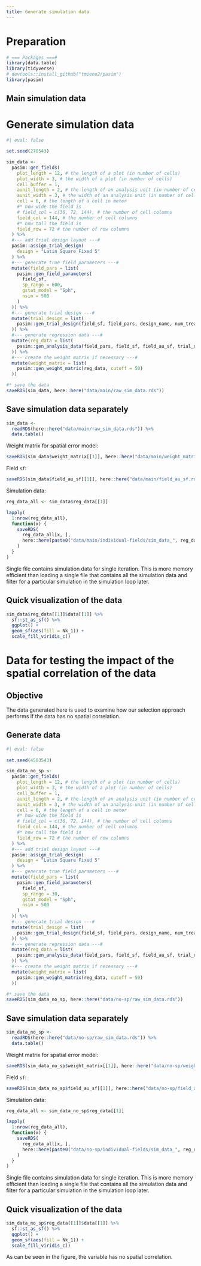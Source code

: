 ```yaml
---
title: Generate simulation data
---
```


# Preparation

```r
# === Packages ===#
library(data.table)
library(tidyverse)
# devtools::install_github("tmieno2/pasim")
library(pasim)
```

## Main simulation data

# Generate simulation data

```r
#| eval: false 

set.seed(278543)

sim_data <-
  pasim::gen_fields(
    plot_length = 12, # the length of a plot (in number of cells)
    plot_width = 3, # the width of a plot (in number of cells)
    cell_buffer = 1,
    aunit_length = 2, # the length of an analysis unit (in number of cells)
    aunit_width = 3, # the width of an analysis unit (in number of cells)
    cell = 6, # the length of a cell in meter
    #* how wide the field is
    # field_col = c(36, 72, 144), # the number of cell columns
    field_col = 144, # the number of cell columns
    #* how tall the field is
    field_row = 72 # the number of row columns
  ) %>%
  #--- add trial design layout ---#
  pasim::assign_trial_design(
    design = "Latin Square Fixed 5"
  ) %>%
  #--- generate true field parameters ---#
  mutate(field_pars = list(
    pasim::gen_field_parameters(
      field_sf,
      sp_range = 600,
      gstat_model = "Sph",
      nsim = 500
    )
  )) %>%
  #--- generate trial design ---#
  mutate(trial_design = list(
    pasim::gen_trial_design(field_sf, field_pars, design_name, num_treatments, Nk_minus = 40, Nk_plus = 20)
  )) %>%
  #--- generate regression data ---#
  mutate(reg_data = list(
    pasim::gen_analysis_data(field_pars, field_sf, field_au_sf, trial_design)
  )) %>%
  #--- create the weight matrix if necessary ---#
  mutate(weight_matrix = list(
    pasim::gen_weight_matrix(reg_data, cutoff = 50)
  ))

#* save the data
saveRDS(sim_data, here::here("data/main/raw_sim_data.rds"))
```

## Save simulation data separately

```r
sim_data <-
  readRDS(here::here("data/main/raw_sim_data.rds")) %>%
  data.table()
```

Weight matrix for spatial error model:

```r
saveRDS(sim_data$weight_matrix[[1]], here::here("data/main/weight_matrix.rds"))
```

Field `sf`:

```r
saveRDS(sim_data$field_au_sf[[1]], here::here("data/main/field_au_sf.rds"))
```

Simulation data:

```r
reg_data_all <- sim_data$reg_data[[1]]

lapply(
  1:nrow(reg_data_all),
  function(x) {
    saveRDS(
      reg_data_all[x, ],
      here::here(paste0("data/main/individual-fields/sim_data_", reg_data_all[x, sim], ".rds"))
    )
  }
)
```

Single file contains simulation data for single iteration. This is more memory efficient than loading a single file that contains all the simulation data and filter for a particular simulation in the simulation loop later.

## Quick visualization of the data

```r
sim_data$reg_data[[1]]$data[[1]] %>%
  sf::st_as_sf() %>%
  ggplot() +
  geom_sf(aes(fill = Nk_1)) +
  scale_fill_viridis_c()
```

# Data for testing the impact of the spatial correlation of the data

## Objective

The data generated here is used to examine how our selection approach performs if the data has no spatial correlation.

## Generate data

```r
#| eval: false
 
set.seed(4503543)

sim_data_no_sp <-
  pasim::gen_fields(
    plot_length = 12, # the length of a plot (in number of cells)
    plot_width = 3, # the width of a plot (in number of cells)
    cell_buffer = 1,
    aunit_length = 2, # the length of an analysis unit (in number of cells)
    aunit_width = 3, # the width of an analysis unit (in number of cells)
    cell = 6, # the length of a cell in meter
    #* how wide the field is
    # field_col = c(36, 72, 144), # the number of cell columns
    field_col = 144, # the number of cell columns
    #* how tall the field is
    field_row = 72 # the number of row columns
  ) %>%
  #--- add trial design layout ---#
  pasim::assign_trial_design(
    design = "Latin Square Fixed 5"
  ) %>%
  #--- generate true field parameters ---#
  mutate(field_pars = list(
    pasim::gen_field_parameters(
      field_sf,
      sp_range = 30,
      gstat_model = "Sph",
      nsim = 500
    )
  )) %>%
  #--- generate trial design ---#
  mutate(trial_design = list(
    pasim::gen_trial_design(field_sf, field_pars, design_name, num_treatments, Nk_minus = 40, Nk_plus = 20)
  )) %>%
  #--- generate regression data ---#
  mutate(reg_data = list(
    pasim::gen_analysis_data(field_pars, field_sf, field_au_sf, trial_design)
  )) %>%
  #--- create the weight matrix if necessary ---#
  mutate(weight_matrix = list(
    pasim::gen_weight_matrix(reg_data, cutoff = 50)
  ))

#* save the data
saveRDS(sim_data_no_sp, here::here("data/no-sp/raw_sim_data.rds"))
```

## Save simulation data separately

```r
sim_data_no_sp <-
  readRDS(here::here("data/no-sp/raw_sim_data.rds")) %>%
  data.table()
```

Weight matrix for spatial error model:

```r
saveRDS(sim_data_no_sp$weight_matrix[[1]], here::here("data/no-sp/weight_matrix.rds"))
```

Field `sf`:

```r
saveRDS(sim_data_no_sp$field_au_sf[[1]], here::here("data/no-sp/field_au_sf.rds"))
```

Simulation data:

```r
reg_data_all <- sim_data_no_sp$reg_data[[1]]

lapply(
  1:nrow(reg_data_all),
  function(x) {
    saveRDS(
      reg_data_all[x, ],
      here::here(paste0("data/no-sp/individual-fields/sim_data_", reg_data_all[x, sim], ".rds"))
    )
  }
)
```

Single file contains simulation data for single iteration. This is more memory efficient than loading a single file that contains all the simulation data and filter for a particular simulation in the simulation loop later.

## Quick visualization of the data

```r
sim_data_no_sp$reg_data[[1]]$data[[1]] %>%
  sf::st_as_sf() %>%
  ggplot() +
  geom_sf(aes(fill = Nk_1)) +
  scale_fill_viridis_c()
```

As can be seen in the figure, the variable has no spatial correlation.